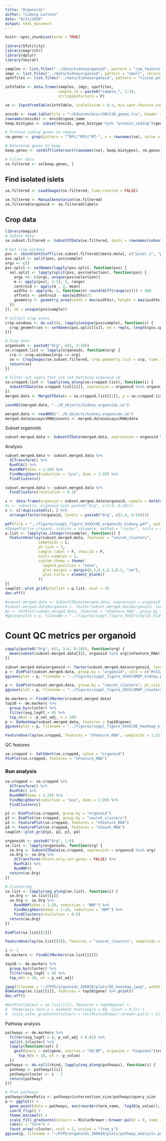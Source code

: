 ```yaml
---
title: "Organoids"
author: "Ludvig Larsson"
date: "8/21/2020"
output: html_document
---
```


```r
knitr::opts_chunk$set(echo = TRUE)
```

```r
library(STutility)
library(magrittr)
library(dplyr)
library(Seurat)
```

```r
samples <- list.files("../data/kidneyorganoid", pattern = "raw_feature", recursive = T, full.names = T)
imgs <- list.files("../data/kidneyorganoid", pattern = "small", recursive = T, full.names = T)
spotfiles <- list.files("../data/kidneyorganoid", pattern = "tissue_positions_list", recursive = T, full.names = T)

infoTable <- data.frame(samples, imgs, spotfiles, 
                        sample_id = paste0("sample_", 1:3), 
                        stringsAsFactors = F)

se <- InputFromTable(infoTable, scaleVisium = 0.3, min.spot.feature.count = 500, min.gene.spots = 10)

```

```r

ensids <- read.table(file = "~/Eduardo/misc/GRCh38_genes.tsv", header = T, stringsAsFactors = F)
rownames(ensids) <- ensids$gene_name
keep.biotypes <- subset(ensids, gene_biotype %in% "protein_coding")$gene_name

# Protein coding genes to remove
rm.genes <- grep(pattern = "^RPL|^RPS|^MT-", x = rownames(se), value = T)

# Determine genes to keep
keep.genes <- setdiff(intersect(rownames(se), keep.biotypes), rm.genes)

# Filter data
se.filtered <- se[keep.genes, ]

```

## Find isolated islets

```r

se.filtered <- LoadImages(se.filtered, time.resolve = FALSE)

```

```r

se.filtered <- ManualAnnotation(se.filtered)
se.filtered$organoid <- se.filtered$labels

```

## Crop data

```r

library(magick)
# Subset data
se.subset.filtered <- SubsetSTData(se.filtered, spots = rownames(subset(se.filtered[[]], organoid %in% paste0("Org", c(1, 3:10)))))

# Get crop windows
pxs <- cbind(GetStaffli(se.subset.filtered)@meta.data[, c("pixel_x", "pixel_y", "sample")], selection = se.subset.filtered$organoid)
pxs.split <- split(pxs, pxs$sample)
orgs <- c()
pxs.split <- setNames(lapply(pxs.split, function(pxs) {
  sel.split <- lapply(split(pxs, pxs$selection), function(pxs) {
    orgs <<- c(orgs, unique(pxs$selection))
    m <- apply(pxs[, 1:2], 2, range)
    centroid <- apply(m , 2, mean)
    widths <- apply(m, 2, function(x) round(diff(range(x)))) + 400
    offsets <- centroid - max(widths)/2
    geometry <- geometry_area(width = max(widths), height = max(widths), x_off = max(offsets[1], 0), y_off = max(offsets[2], 0))
  })
}), nm = unique(pxs$sample))

# Collect crop areas
crop.windows <- do.call(c, lapply(unique(pxs$sample), function(s) {
  crop_geometries <- setNames(pxs.split[[s]], nm = rep(s, length(pxs.split[[s]])))
}))

# Crop data
organoids <- paste0("Org", c(1, 3:10))
se.cropped.list <- lapply(organoids, function(org) {
  crp <- crop.windows[orgs == org]
  se <- CropImages(se.subset.filtered, crop.geometry.list = crp, time.resolve = TRUE, verbose = TRUE)
  return(se)
})

# Filter out spots that are not matching organoid id
se.cropped.list <- lapply(seq_along(se.cropped.list), function(i) {
  SubsetSTData(se.cropped.list[[i]], expression = organoid %in% organoids[i])
})
merged.data <- MergeSTData(x = se.cropped.list[[1]], y = se.cropped.list[2:length(se.cropped.list)])

saveRDS(merged.data, "../R_objects/kidney.organoids.se")
```

```r
merged.data <- readRDS("../R_objects/kidney.organoids.se")
merged.data@assays$RNA@counts <- merged.data@assays$RNA@data
```

Subset organoids

```r

subset.merged.data <- SubsetSTData(merged.data, expression = organoid %in% paste0("Org", c(1:4, 8:10)))

```

Analysis

```r

subset.merged.data <- subset.merged.data %>% 
  SCTransform() %>%
  RunPCA() %>%
  RunUMAP(dims = 1:20) %>%
  FindNeighbors(reduction = "pca", dims = 1:20) %>%
  FindClusters()

subset.merged.data <- subset.merged.data %>% 
  FindClusters(resolution = 0.3)

```

```r

s <- data.frame(organoid = subset.merged.data$organoid, sample = GetStaffli(subset.merged.data)@meta.data$sample)
#s <- subset(s, organoid %in% paste0("Org", c(1:4, 8:10)))
s <- s[!duplicated(s), ] %>%
  arrange(factor(organoid, levels = paste0("Org", c(1:4, 8:10))))

pdf(file = "../figures/suppl_figure_XXXX/HE_organoids_kidney.pdf", width = 4, height = 8)
#ImagePlot(se.cropped, indices = s$sample, method = "raster", ncols = 4, annotate = F)
p.list <- lapply(as.integer(s$sample), function(i) {
  FeatureOverlay(subset.merged.data, features = "seurat_clusters", 
               sampleids = i,
               pt.size = 3,
               sample.label = F, show.sb = F,
               ncols.samples = 1,
               custom.theme = theme(
                 legend.position = "none", 
                 plot.margin = margin(0.1,0.1,0.1,0.1, "cm"),
                 plot.title = element_blank()
               )) 
})
cowplot::plot_grid(plotlist = p.list, ncol = 3)
dev.off()

#subset.merged.data <- SubsetSTData(merged.data, expression = organoid %in% paste0("Org", c(1:4, 8:10)))
#subset.merged.data$organoid <- factor(subset.merged.data$organoid, levels = paste0("Org", c(1:4, 8:10)))
#p <- VlnPlot(subset.merged.data, features = "nFeature_RNA", group.by = "organoid")
#ggsave(plot = p, filename = "../figures/suppl_figure_XXXX/vlnplot_kidney.pdf", width = 14, height = 4)

```

# Count QC metrics per organoid

```r

sapply(paste0("Org", c(1, 3:4, 8:10)), function(org) {
  mean(subset(subset.merged.data[[]], organoid %in% org)$nFeature_RNA)
})

```

```r

subset.merged.data$organoid <- factor(subset.merged.data$organoid, levels = paste0("Org", c(1:4, 8:10)))
p <- DimPlot(subset.merged.data, group.by = "organoid", cols = c("#332288", "#88CCEE", "#117733", "#DDCC77", "#CC6677","#AA4499"), pt.size = 1.3)
ggsave(plot = p, filename = "../figures/suppl_figure_XXXX/UMAP_kidney.pdf", width = 5, height = 4)

p <- DimPlot(subset.merged.data, group.by = "seurat_clusters", pt.size = 1.3)
ggsave(plot = p, filename = "../figures/suppl_figure_XXXX/UMAP_clusters_kidney.pdf", width = 5, height = 4)

```

```r

de.markers <- FindAllMarkers(subset.merged.data)
top10 <- de.markers %>%
  group_by(cluster) %>%
  filter(avg_logFC > 0) %>%
  top_n(wt = -p_val_adj, n = 10)
p <- DoHeatmap(subset.merged.data, features = top10$gene)
ggsave(plot = p, filename = "../figures/suppl_figure_XXXX/DE_heatmap_kidney.pdf", width = 7, height = 6)

```

```r

FeatureOverlay(se.cropped, features = "nFeature_RNA", sampleids = 1:22, ncols.samples = 5, show.sb = FALSE)

```

QC features

```r

se.cropped <- SetIdent(se.cropped, value = "organoid")
VlnPlot(se.cropped, features = "nFeature_RNA")

```

### Run analysis

```r

se.cropped <- se.cropped %>% 
  SCTransform() %>%
  RunPCA() %>%
  RunUMAP(dims = 1:20) %>%
  FindNeighbors(reduction = "pca", dims = 1:20) %>%
  FindClusters()

```


```r

p1 <- DimPlot(se.cropped, group.by = "organoid")
p2 <- DimPlot(se.cropped, group.by = "seurat_clusters")
p3 <- FeaturePlot(se.cropped, features = "nFeature_RNA")
p4 <- FeaturePlot(se.cropped, features = "nCount_RNA")
cowplot::plot_grid(p1, p2, p3, p4)

```

```r

organoids <- paste0("Org", 1:6)
se.list <- lapply(organoids, function(org) {
  se.Org <- SubsetSTData(se.cropped, expression = organoid %in% org)
  se.Org <- se.Org %>%
    SCTransform(return.only.var.genes = FALSE) %>%
    RunPCA() %>%
    RunNMF()
  return(se.Org)
})

# Clustering
se.list <- lapply(seq_along(se.list), function(i) {
  se.Org <- se.list[[i]]
  se.Org <- se.Org %>%
    RunUMAP(dims = 1:20, reduction = "NMF") %>%
    FindNeighbors(dims = 1:20, reduction = "NMF") %>%
    FindClusters(resolution = 0.6)
  return(se.Org)
})

DimPlot(se.list[[3]])

FeatureOverlay(se.list[[4]], features = "seurat_clusters", sampleids = 1:4, ncols.samples = 2, show.sb = F, pt.size = 3)

```

```r
i <- 1
de.markers <- FindAllMarkers(se.list[[i]])

top10 <- de.markers %>% 
  group_by(cluster) %>%
  filter(avg_logFC > 0) %>%
  top_n(n = 10, wt = p_val_adj)

jpeg(filename = "~/FFPE/organoids_200820/plots/DE_heatmap.jpeg", width = 2000, height = 2000, res = 150)
DoHeatmap(se.list[[i]], features = top10$gene) %>% print()
dev.off()

#DotPlot(object = se.list[[i]], features = top10$gene) +
#  theme(axis.text.x = element_text(angle = 60, vjust = 0.5)) +
#  scale_color_gradientn(colours = rev(RColorBrewer::brewer.pal(n = 11, name = "RdBu")))

```

Pathway analysis

```r

pathways <- de.markers %>%
  filter(avg_logFC > 0, p_val_adj < 0.01) %>%
  split(.$cluster) %>%
  lapply(function(set) {
    gost(query = set$gene, sources = "GO:BP", organism = "hsapiens")$result %>%
      top_n(n = 10, wt = -p_value)
  })
pathways <- do.call(rbind, lapply(seq_along(pathways), function(i) {
  pathway <- pathways[[i]]
  pathway$cluster <- i - 1
  return(pathway)
}))

# Plot pathways
pathways$GeneRatio <- pathways$intersection_size/pathways$query_size
p <- ggplot() +
  geom_point(data = pathways, aes(reorder(term_name, -log10(p_value)), -log10(p_value), fill = -log10(p_value), size = GeneRatio), shape = 21) +
  coord_flip() +
  theme_minimal() +
  scale_fill_gradientn(colours = RColorBrewer::brewer.pal(n = 9, name = "Reds")) +
  labs(x = "term") +
  facet_wrap(~cluster, ncol = 1, scales = "free_y")
ggsave(p, filename = "~/FFPE/organoids_200820/plots/pathway_analysis.pdf", width = 10, height = 10)

```
